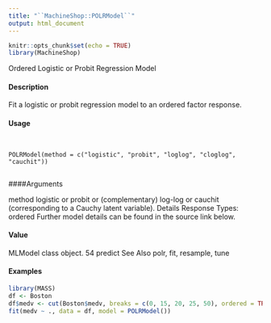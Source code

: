 ```yaml
---
title: "``MachineShop::POLRModel``"
output: html_document
---
```


```r
knitr::opts_chunk$set(echo = TRUE)
library(MachineShop)
```


 Ordered Logistic or Probit Regression Model

#### Description

Fit a logistic or probit regression model to an ordered factor response.

#### Usage
<pre><code>

POLRModel(method = c("logistic", "probit", "loglog", "cloglog",
"cauchit"))

</code></pre>
####Arguments

method logistic or probit or (complementary) log-log or cauchit (corresponding to a
Cauchy latent variable).
Details
Response Types: ordered
Further model details can be found in the source link below.

#### Value

MLModel class object.
54 predict
See Also
polr, fit, resample, tune

#### Examples
```r

library(MASS)
df <- Boston
df$medv <- cut(Boston$medv, breaks = c(0, 15, 20, 25, 50), ordered = TRUE)
fit(medv ~ ., data = df, model = POLRModel())

```
